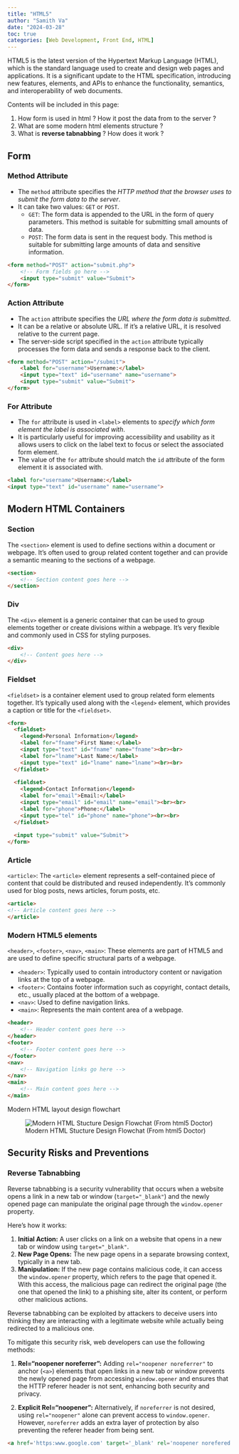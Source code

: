 ```yaml
---
title: "HTML5"
author: "Samith Va"
date: "2024-03-28"
toc: true
categories: [Web Development, Front End, HTML]
---
```


HTML5 is the latest version of the Hypertext Markup Language (HTML), which is the standard language used to create and design web pages and applications. It is a significant update to the HTML specification, introducing new features, elements, and APIs to enhance the functionality, semantics, and interoperability of web documents.

Contents will be included in this page:

1. How form is used in html ? How it post the data from to the server ?
1. What are some modern html elements structure ?
1. What is **reverse tabnabbing** ? How does it work ?

## Form 

### Method Attribute

- The `method` attribute specifies the *HTTP method that the browser uses to submit the form data to the server*.
- It can take two values: `GET` or `POST`.
    - `GET`: The form data is appended to the URL in the form of query parameters. This method is suitable for submitting small amounts of data.
    - `POST`: The form data is sent in the request body. This method is suitable for submitting large amounts of data and sensitive information.

```html
<form method="POST" action="submit.php"> 
	<!-- Form fields go here --> 
	<input type="submit" value="Submit"> 
</form>
```

### Action Attribute

- The `action` attribute specifies the *URL where the form data is submitted*.
- It can be a relative or absolute URL. If it's a relative URL, it is resolved relative to the current page.
- The server-side script specified in the `action` attribute typically processes the form data and sends a response back to the client.

```html
<form method="POST" action="/submit">
    <label for="username">Username:</label>
	<input type="text" id="username" name="username">
    <input type="submit" value="Submit">
</form>
```

### For Attribute

- The `for` attribute is used in `<label>` elements to *specify which form element the label is associated with*.
- It is particularly useful for improving accessibility and usability as it allows users to click on the label text to focus or select the associated form element.
- The value of the `for` attribute should match the `id` attribute of the form element it is associated with.

```html
<label for="username">Username:</label>
<input type="text" id="username" name="username">
```

## Modern HTML Containers

### Section

The `<section>` element is used to define sections within a document or webpage. It's often used to group related content together and can provide a semantic meaning to the sections of a webpage.

```html
<section>
    <!-- Section content goes here -->
</section>
```

### Div

The `<div>` element is a generic container that can be used to group elements together or create divisions within a webpage. It's very flexible and commonly used in CSS for styling purposes.

```html
<div> 
	<!-- Content goes here --> 
</div>
```

### Fieldset

`<fieldset>` is a container element used to group related form elements together. It's typically used along with the `<legend>` element, which provides a caption or title for the `<fieldset>`.

```html
<form>
  <fieldset>
    <legend>Personal Information</legend>
    <label for="fname">First Name:</label>
    <input type="text" id="fname" name="fname"><br><br>
    <label for="lname">Last Name:</label>
    <input type="text" id="lname" name="lname"><br><br>
  </fieldset>
  
  <fieldset>
    <legend>Contact Information</legend>
    <label for="email">Email:</label>
    <input type="email" id="email" name="email"><br><br>
    <label for="phone">Phone:</label>
    <input type="tel" id="phone" name="phone"><br><br>
  </fieldset>
  
  <input type="submit" value="Submit">
</form>
```
### Article 

`<article>`: The `<article>` element represents a self-contained piece of content that could be distributed and reused independently. It's commonly used for blog posts, news articles, forum posts, etc.

```html
<article> 
<!-- Article content goes here --> 
</article>
```

### Modern HTML5 elements

`<header>`, `<footer>`, `<nav>`, `<main>`: These elements are part of HTML5 and are used to define specific structural parts of a webpage.

- `<header>`: Typically used to contain introductory content or navigation links at the top of a webpage.
- `<footer>`: Contains footer information such as copyright, contact details, etc., usually placed at the bottom of a webpage.
- `<nav>`: Used to define navigation links.
- `<main>`: Represents the main content area of a webpage.

```html
<header> 
	<!-- Header content goes here --> 
</header> 
<footer> 
	<!-- Footer content goes here --> 
</footer> 
<nav> 
	<!-- Navigation links go here --> 
</nav> 
<main> 
	<!-- Main content goes here --> 
</main>
```

Modern HTML layout design flowchart 

![Modern HTML Stucture Design Flowchat (From html5 Doctor)](modern_html.png)

## Security Risks and Preventions

### Reverse Tabnabbing
 
Reverse tabnabbing is a security vulnerability that occurs when a website opens a link in a new tab or window (`target="_blank"`) and the newly opened page can manipulate the original page through the `window.opener` property.

Here's how it works:

1. **Initial Action:** A user clicks on a link on a website that opens in a new tab or window using `target="_blank"`.
2. **New Page Opens:** The new page opens in a separate browsing context, typically in a new tab.
3. **Manipulation:** If the new page contains malicious code, it can access the `window.opener` property, which refers to the page that opened it. With this access, the malicious page can redirect the original page (the one that opened the link) to a phishing site, alter its content, or perform other malicious actions.

Reverse tabnabbing can be exploited by attackers to deceive users into thinking they are interacting with a legitimate website while actually being redirected to a malicious one.

To mitigate this security risk, web developers can use the following methods:

1. **Rel="noopener noreferrer":** Adding `rel="noopener noreferrer"` to anchor (`<a>`) elements that open links in a new tab or window prevents the newly opened page from accessing `window.opener` and ensures that the HTTP referer header is not sent, enhancing both security and privacy.
    
2. **Explicit Rel="noopener":** Alternatively, if `noreferrer` is not desired, using `rel="noopener"` alone can prevent access to `window.opener`. However, `noreferrer` adds an extra layer of protection by also preventing the referer header from being sent.

```html
<a href='https:www.google.com' target='_blank' rel='noopener norefered'> Google.com </a>
```




